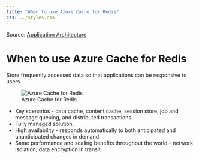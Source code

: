 ```yaml
---
title: "When to use Azure Cache for Redis"
css: ../styles.css
---
```


Source: [Application Architecture](https://microsoftlearning.github.io/AZ-305-DesigningMicrosoftAzureInfrastructureSolutions/Instructions/CaseStudy/06-Apparchitecture.html)

# When to use Azure Cache for Redis
Store frequently accessed data so that applications can be responsive to users.

![Azure Cache for Redis](../images/azure-cache-for-redis.png)

- Key scenarios - data cache, content cache, session store, job and message queuing, and distributed transactions.
- Fully managed solution.
- High availability - responds automatically to both anticipated and unanticipated changes in demand.
- Same performance and scaling benefits throughout the world - network isolation, data encryption in transit.
